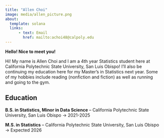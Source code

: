 ```yaml
---
title: "Allen Choi"
image: media/allen_picture.png
about:
  template: solana
  links:
      - text: Email
        href: mailto:achoi48@calpoly.edu
---
```


**Hello! Nice to meet you!**

Hi! My name is Allen Choi and I am a 4th year Statistics student here at California Polytechnic State University, San Luis Obispo! I'll also be continuing my education here for my Master's in Statistics next year. Some of my hobbies include reading (nonfiction and fiction) as well as running and going to the gym.

## Education

**B.S. in Statistics, Minor in Data Science** – California Polytechnic State University, San Luis Obispo -\> 2021-2025

**M.S. in Statistics** – California Polytechnic State University, San Luis Obispo -\> Expected 2026
